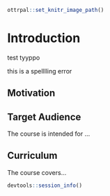 
```r
ottrpal::set_knitr_image_path()
```

# Introduction

test tyyppo

this is a spelllling error


## Motivation


## Target Audience  

The course is intended for ...

## Curriculum  

The course covers...


```r
devtools::session_info()
```
